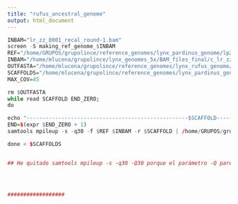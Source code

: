 ```yaml
---
title: "rufus_ancestral_genome"
output: html_document
---
```


```r

INBAM="lr_zz_0001_recal_round-1.bam"
screen -S making_ref_genome_$INBAM
REF="/home/GRUPOS/grupolince/reference_genomes/lynx_pardinus_genome/lp23.fa"
INBAM="/home/mlucena/grupolince/lynx_genomes_5x/BAM_files_final/c_lr_zz_0001_recal_round-1.bam"
OUTFASTA="/home/mlucena/grupolince/reference_genomes/lynx_rufus_genome/lr1_ref_new.fa"
SCAFFOLDS="/home/mlucena/grupolince/reference_genomes/lynx_pardinus_genome/Length_scaffolds_lp23"
MAX_COV=45

rm $OUTFASTA
while read SCAFFOLD END_ZERO; 
do

echo "---------------------------------------------------$SCAFFOLD---------------------------------------------------"
END=$(expr $END_ZERO + 1)
samtools mpileup -s -q30 -f $REF $INBAM -r $SCAFFOLD | /home/GRUPOS/grupolince/reference_genomes/Chrom-Compare-master/pu2fa -c $SCAFFOLD -s 1 -e $END -C $MAX_COV >> $OUTFASTA

done < $SCAFFOLDS


## He quitado samtools mpileup -s -q30 -Q30 porque el parámetro -Q parece que no funciona correctamente en samtools mpileup. 




##################





```
